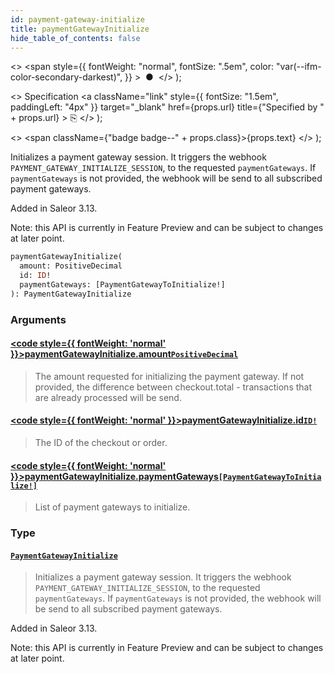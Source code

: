 ```yaml
---
id: payment-gateway-initialize
title: paymentGatewayInitialize
hide_table_of_contents: false
---
```


  <>
    <span
      style={{
        fontWeight: "normal",
        fontSize: ".5em",
        color: "var(--ifm-color-secondary-darkest)",
      }}
    >
      &nbsp;●&nbsp;
    </span>
  </>
);

  <>
    Specification
    <a
      className="link"
      style={{ fontSize: "1.5em", paddingLeft: "4px" }}
      target="\_blank"
      href={props.url}
      title={"Specified by " + props.url}
    >
      ⎘
    </a>
  </>
);

  <>
    <span className={"badge badge--" + props.class}>{props.text}</span>
  </>
);

Initializes a payment gateway session. It triggers the webhook `PAYMENT_GATEWAY_INITIALIZE_SESSION`, to the requested `paymentGateways`. If `paymentGateways` is not provided, the webhook will be send to all subscribed payment gateways.

Added in Saleor 3.13.

Note: this API is currently in Feature Preview and can be subject to changes at later point.

```graphql
paymentGatewayInitialize(
  amount: PositiveDecimal
  id: ID!
  paymentGateways: [PaymentGatewayToInitialize!]
): PaymentGatewayInitialize
```

### Arguments

#### [<code style={{ fontWeight: 'normal' }}>paymentGatewayInitialize.<b>amount</b></code>](#)<Bullet />[`PositiveDecimal`](../../../api-reference/miscellaneous/scalars/positive-decimal) <Badge class="secondary" text="scalar"/> <Badge class="secondary" text="miscellaneous"/>

> The amount requested for initializing the payment gateway. If not provided, the difference between checkout.total - transactions that are already processed will be send.

#### [<code style={{ fontWeight: 'normal' }}>paymentGatewayInitialize.<b>id</b></code>](#)<Bullet />[`ID!`](../../../api-reference/miscellaneous/scalars/id) <Badge class="secondary" text="non-null"/> <Badge class="secondary" text="scalar"/> <Badge class="secondary" text="miscellaneous"/>

> The ID of the checkout or order.

#### [<code style={{ fontWeight: 'normal' }}>paymentGatewayInitialize.<b>paymentGateways</b></code>](#)<Bullet />[`[PaymentGatewayToInitialize!]`](../../../api-reference/payments/inputs/payment-gateway-to-initialize) <Badge class="secondary" text="list"/> <Badge class="secondary" text="input"/> <Badge class="secondary" text="payments"/>

> List of payment gateways to initialize.

### Type

#### [`PaymentGatewayInitialize`](../../../api-reference/payments/objects/payment-gateway-initialize) <Badge class="secondary" text="object"/> <Badge class="secondary" text="payments"/>

> Initializes a payment gateway session. It triggers the webhook `PAYMENT_GATEWAY_INITIALIZE_SESSION`, to the requested `paymentGateways`. If `paymentGateways` is not provided, the webhook will be send to all subscribed payment gateways.

Added in Saleor 3.13.

Note: this API is currently in Feature Preview and can be subject to changes at later point.

>
